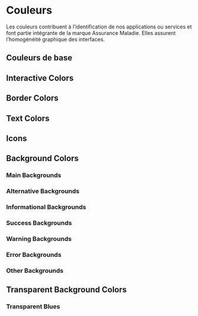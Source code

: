 
<Meta title="Guidelines/Couleurs" />

# Couleurs

Les couleurs contribuent à l’identification de nos applications ou services et font partie intégrante de la marque Assurance Maladie. Elles assurent l’homogénéité graphique des interfaces.

## Couleurs de base
<ColorPalette className="vertical-palette">
    <ColorItem title="Primary" colors={{ primary: cnamColorsTokens.blue.base }} />
    <ColorItem title="Secondary" colors={{ secondary: cnamColorsTokens.cyan.darken40 }} />
    <ColorItem title="Accent" colors={{ accent: cnamColorsTokens.cyan.base }} />
    <ColorItem title="Error" colors={{ error: cnamColorsTokens.orange.darken20 }} />
    <ColorItem title="Info" colors={{ info: cnamColorsTokens.blue.base }} />
    <ColorItem title="Success" colors={{ success: cnamColorsTokens.green.base }} />
    <ColorItem title="Warning" colors={{ warning: cnamColorsTokens.yellow.base }} />
    <ColorItem title="Risque Pro" colors={{ risquePro: cnamColorsTokens.brick.base }} />
</ColorPalette>

## Interactive Colors
<ColorPalette className="vertical-palette">
    <ColorItem title="Default" colors={{ interactiveDefault: cnamLightTheme.interactiveDefault }} />
    <ColorItem title="Hover" colors={{ interactiveHover: cnamLightTheme.interactiveHover }} />
    <ColorItem title="Pressed" colors={{ interactivePressed: cnamLightTheme.interactivePressed }} />
    <ColorItem title="Focus" colors={{ interactiveFocus: cnamLightTheme.interactiveFocus }} />
    <ColorItem title="Disabled" colors={{ interactiveDisabled: cnamLightTheme.interactiveDisabled }} />
    <ColorItem title="Hover On Selected" colors={{ interactiveHoverOnSelected: cnamLightTheme.interactiveHoverOnSelected }} />
</ColorPalette>

## Border Colors
<ColorPalette className="vertical-palette">
    <ColorItem title="Darker" colors={{ borderDarker: cnamLightTheme.borderDarker }} />
    <ColorItem title="Base" colors={{ borderBase: cnamLightTheme.borderBase }} />
    <ColorItem title="Subdued" colors={{ borderSubdued: cnamLightTheme.borderSubdued }} />
    <ColorItem title="Accent" colors={{ borderAccent: cnamLightTheme.borderAccent }} />
    <ColorItem title="Accent Contrasted" colors={{ borderAccentContrasted: cnamLightTheme.borderAccentContrasted }} />
    <ColorItem title="Accent On Dark" colors={{ borderAccentOnDark: cnamLightTheme.borderAccentOnDark }} />
    <ColorItem title="Info" colors={{ borderInfo: cnamLightTheme.borderInfo }} />
    <ColorItem title="Success" colors={{ borderSuccess: cnamLightTheme.borderSuccess }} />
    <ColorItem title="Warning" colors={{ borderWarning: cnamLightTheme.borderWarning }} />
    <ColorItem title="Error" colors={{ borderError: cnamLightTheme.borderError }} />
    <ColorItem title="On Dark" colors={{ borderOnDark: cnamLightTheme.borderOnDark }} />
    <ColorItem title="Disabled" colors={{ borderDisabled: cnamLightTheme.borderDisabled }} />
    <ColorItem title="Disabled On Dark" colors={{ borderDisabledOnDark: cnamLightTheme.borderDisabledOnDark }} />
</ColorPalette>

## Text Colors
<ColorPalette className="vertical-palette">
    <ColorItem title="Base" colors={{ textBase: cnamLightTheme.textBase }} />
    <ColorItem title="Accent" colors={{ textAccent: cnamLightTheme.textAccent }} />
    <ColorItem title="Accent Contrasted" colors={{ textAccentContrasted: cnamLightTheme.textAccentContrasted }} />
    <ColorItem title="Subdued" colors={{ textSubdued: cnamLightTheme.textSubdued }} />
    <ColorItem title="Info" colors={{ textInfo: cnamLightTheme.textInfo }} />
    <ColorItem title="Success" colors={{ textSuccess: cnamLightTheme.textSuccess }} />
    <ColorItem title="Warning" colors={{ textWarning: cnamLightTheme.textWarning }} />
    <ColorItem title="Error" colors={{ textError: cnamLightTheme.textError }} />
    <ColorItem title="Disabled" colors={{ textDisabled: cnamLightTheme.textDisabled }} />
    <ColorItem title="On Dark" colors={{ textOnDark: cnamLightTheme.textOnDark }} />
    <ColorItem title="Subdued On Dark" colors={{ textSubduedOnDark: cnamLightTheme.textSubduedOnDark }} />
    <ColorItem title="Disabled On Dark" colors={{ textDisabledOnDark: cnamLightTheme.textDisabledOnDark }} />
</ColorPalette>

## Icons
<ColorPalette>
    <ColorItem title="Base" colors={{ textBase: cnamLightTheme.iconBase }} />
    <ColorItem title="Subdued" colors={{ textSubdued: cnamLightTheme.iconSubdued }} />
    <ColorItem title="Subdued On Dark" colors={{ textSubduedOnDark: cnamLightTheme.iconSubduedOnDark }} />
    <ColorItem title="Accent" colors={{ textAccent: cnamLightTheme.iconAccent }} />
    <ColorItem title="Accent Contrasted" colors={{ textAccentContrasted: cnamLightTheme.iconAccentContrasted }} />
    <ColorItem title="Info" colors={{ textInfo: cnamLightTheme.iconInfo }} />
    <ColorItem title="Success" colors={{ textSuccess: cnamLightTheme.iconSuccess }} />
    <ColorItem title="Warning" colors={{ textWarning: cnamLightTheme.iconWarning }} />
    <ColorItem title="Error" colors={{ textError: cnamLightTheme.iconError }} />
    <ColorItem title="On Dark" colors={{ textOnDark: cnamLightTheme.iconOnDark }} />
    <ColorItem title="Disabled" colors={{ textDisabled: cnamLightTheme.iconDisabled }} />
    <ColorItem title="Disabled On Dark" colors={{ textDisabledOnDark: cnamLightTheme.iconDisabledOnDark }} />
</ColorPalette>

## Background Colors

### Main Backgrounds
<ColorPalette className="vertical-palette">
    <ColorItem title="Main" colors={{ backgroundMain: cnamLightTheme.backgroundMain }} />
    <ColorItem title="Surface" colors={{ backgroundSurface: cnamLightTheme.backgroundSurface }} />
    <ColorItem title="Surface Alt" colors={{ backgroundSurfaceAlt: cnamLightTheme.backgroundSurfaceAlt }} />
</ColorPalette>

### Alternative Backgrounds
<ColorPalette className="vertical-palette">
    <ColorItem title="Main Alt" colors={{ backgroungMainAlt: cnamLightTheme.backgroungMainAlt }} />
    <ColorItem title="Raised" colors={{ backgroungRaised: cnamLightTheme.backgroungRaised }} />
    <ColorItem title="Accent" colors={{ backgroundAccent: cnamLightTheme.backgroundAccent }} />
    <ColorItem title="Accent Contrasted" colors={{ backgroungAccentContrasted: cnamLightTheme.backgroungAccentContrasted }} />
    <ColorItem title="Accent Alt" colors={{ backgroundAccentAlt: cnamLightTheme.backgroundAccentAlt }} />
</ColorPalette>

### Informational Backgrounds
<ColorPalette className="vertical-palette">
    <ColorItem title="Info" colors={{ backgroundInfo: cnamLightTheme.backgroundInfo }} />
    <ColorItem title="Info Subdued" colors={{ backgroundInfoSubdued: cnamLightTheme.backgroundInfoSubdued }} />
    <ColorItem title="Info Contrasted" colors={{ backgroundInfoContrasted: cnamLightTheme.backgroundInfoContrasted }} />
</ColorPalette>

### Success Backgrounds
<ColorPalette className="vertical-palette">
    <ColorItem title="Success" colors={{ backgroundSuccess: cnamLightTheme.backgroundSuccess }} />
    <ColorItem title="Success Subdued" colors={{ backgroundSuccessSubdued: cnamLightTheme.backgroundSuccessSubdued }} />
    <ColorItem title="Success Contrasted" colors={{ backgroundSuccessContrasted: cnamLightTheme.backgroundSuccessContrasted }} />
</ColorPalette>

### Warning Backgrounds
<ColorPalette className="vertical-palette">
    <ColorItem title="Warning" colors={{ backgroundWarning: cnamLightTheme.backgroundWarning }} />
    <ColorItem title="Warning Subdued" colors={{ backgroundWarningSubdued: cnamLightTheme.backgroundWarningSubdued }} />
    <ColorItem title="Warning Contrasted" colors={{ backgroundWarningContrasted: cnamLightTheme.backgroundWarningContrasted }} />
</ColorPalette>

### Error Backgrounds
<ColorPalette className="vertical-palette">
    <ColorItem title="Error" colors={{ backgroundError: cnamLightTheme.backgroundError }} />
    <ColorItem title="Error Subdued" colors={{ backgroundErrorSubdued: cnamLightTheme.backgroundErrorSubdued }} />
    <ColorItem title="Error Contrasted" colors={{ backgroundErrorContrasted: cnamLightTheme.backgroundErrorContrasted }} />
</ColorPalette>

### Other Backgrounds
<ColorPalette className="vertical-palette">
    <ColorItem title="Disabled" colors={{ backgroundDisabled: cnamLightTheme.backgroundDisabled }} />
    <ColorItem title="Disabled On Dark" colors={{ backgroundDisabledOnDark: cnamLightTheme.backgroundDisabledOnDark }} />
    <ColorItem title="Assure" colors={{ backgroundAssure: cnamLightTheme.backgroundAssure }} />
    <ColorItem title="Professionnel" colors={{ backgroundProfessionnel: cnamLightTheme.backgroundProfessionnel }} />
    <ColorItem title="Entreprise" colors={{ backgroundEntreprise: cnamLightTheme.backgroundEntreprise }} />
</ColorPalette>


## Transparent Background Colors

### Transparent Blues
<ColorPalette className="vertical-palette">
    <ColorItem title="Transparent Blue 18" colors={{ transparentBlue18: cnamLightTheme.transparentBlue18 }} />
    <ColorItem title="Transparent Blue 8" colors={{ transparentBlue8: cnamLightTheme.transparentBlue8 }} />
</ColorPalette>